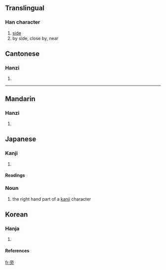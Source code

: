 ==Translingual==
===Han character===
{{Han char|rn=70|rad=方|as=06|sn=10|four=0022<sub>7</sub>|canj=卜月卜竹尸 (YBYHS)}}
# [[side]]
# by side, close by, near



==Cantonese==
===Hanzi===
{{yue-hanzi|jyut=|y=pong4}}
# {{defn|Cantonese}}
----
==Mandarin==
===Hanzi===
{{cmn-hanzi|pin=[[bàng]] (bang4), [[páng]] (pang2)|wg=pang<sup>4</sup>, p'ang<sup>2</sup>}}
# {{defn|Mandarin}}



== Japanese ==
=== Kanji ===
{{ja-kanji|grade=|rs=方06}}
# {{defn|Japanese}} 
====Readings====
{{ja-readings|on=[[ほう]] ([[hō]]), [[ぼう]] ([[bō]])|kun=[[かたわら]] ([[katawara]]), [[つくり]] ([[tsukuri]]), [[かたがた]] ([[katagata]])}}
=== Noun ===
{{janoun|つくり|tsukuri}} 
# the right hand part of a [[kanji]] character

==Korean==
===Hanja===
{{ko-hanja|hangeul=[[방]], [[팽]]|eumhun=|rv=bang, paeng|mr=pang, p'aeng|y=pang, phayng}}
# {{defn|Korean}}
====References====
{{Han ref|kx=0482.110|dkj=13637|dj=0844.070|hdz=32179.020|uh=65C1|ud=26049|bh=AEC7|bd=44743}}

[[fr:旁]]